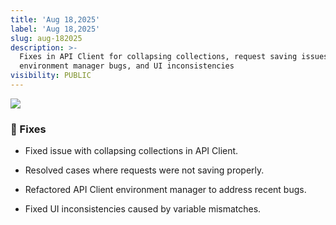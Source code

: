```yaml
---
title: 'Aug 18,2025'
label: 'Aug 18,2025'
slug: aug-182025
description: >-
  Fixes in API Client for collapsing collections, request saving issues,
  environment manager bugs, and UI inconsistencies
visibility: PUBLIC
---
```

<img src="/images/aug-182025/83e4823d-0dfc-40e7-97b9-ee83ff34da02.png" align="center" fullwidth="false" />

### **🐛 Fixes**

* Fixed issue with collapsing collections in API Client.

* Resolved cases where requests were not saving properly.

* Refactored API Client environment manager to address recent bugs.

* Fixed UI inconsistencies caused by variable mismatches.
